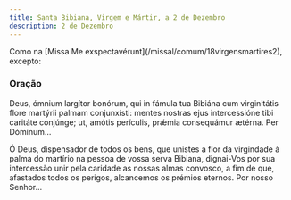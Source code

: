 ```yaml
---
title: Santa Bibiana, Virgem e Mártir, a 2 de Dezembro
description: 2 de Dezembro
---
```


<aside>
  Como na [Missa Me exspectavérunt](/missal/comum/18virgensmartires2), excepto:
</aside>

### Oração

<div class="side-by-side not-content">

Deus, ómnium largítor bonórum, qui in fámula tua Bibiána cum virginitátis
    flore martýrii palmam conjunxísti: mentes nostras ejus intercessióne tibi
    caritáte conjúnge; ut, amótis perículis, prǽmia consequámur ætérna. Per
    Dóminum...

Ó Deus, dispensador de todos os bens, que unistes a flor da virgindade à
    palma do martírio na pessoa de vossa serva Bibiana, dignai-Vos por sua
    intercessão unir pela caridade as nossas almas convosco, a fim de que,
    afastados todos os perigos, alcancemos os prémios eternos. Por nosso
    Senhor...

</div>
